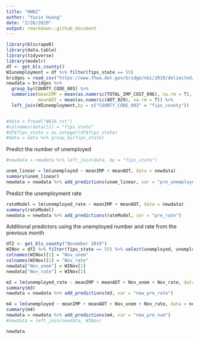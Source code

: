 ```yaml
---
title: "HW02"
author: "Yuxin Huang"
date: "2/26/2020"
output: rmarkdown::github_document
---
```


```r
library(blscrapeR)
library(data.table)
library(tidyverse)
library(modelr)
df <- get_bls_county()
WIunemployment = df %>% filter(fips_state == 55)
bridges = read_csv("https://www.fhwa.dot.gov/bridge/nbi/2018/delimited/WI18.txt")
newdata = bridges %>% 
  group_by(COUNTY_CODE_003) %>% 
  summarise(meanIMP = mean(as.numeric(TOTAL_IMP_COST_096), na.rm = T),
            meanADT = mean(as.numeric(ADT_029), na.rm = T)) %>%
  left_join(WIunemployment,by = c("COUNTY_CODE_003" = "fips_county"))


#data = fread("WA18.txt")
#colnames(data)[1] = "fips_state"
#df$fips_state = as.integer(df$fips_state)
#data = data %>% group_by(fips_state) 
```
Predict the number of unemployed
```r
#newdata = newdata %>% left_join(data, by = "fips_state")

unem_linear = lm(unemployed ~ meanIMP + meanADT, data = newdata)
summary(unem_linear)
newdata = newdata %>% add_predictions(unem_linear, var = "pre_unemployed")
```

Predict the unemployment rate
```r
rateModel = lm(unemployed_rate ~ meanIMP + meanADT, data = newdata)
summary(rateModel)
newdata = newdata %>% add_predictions(rateModel, var = "pre_rate")
```

Additional predictors using the unemployed number and rate from the previous month
```r
df2 <- get_bls_county("November 2019")
WINov = df2 %>% filter(fips_state == 55) %>% select(unemployed, unemployed_rate) 
colnames(WINov)[1] = "Nov_unem"
colnames(WINov)[2] = "Nov_rate"
newdata["Nov_unem"] = WINov[1]
newdata["Nov_rate"] = WINov[2]

m3 = lm(unemployed_rate ~ meanIMP + meanADT + Nov_unem + Nov_rate, data = newdata)
summary(m3)
newdata = newdata %>% add_predictions(m3, var = "new_pre_rate")

m4 = lm(unemployed ~ meanIMP + meanADT + Nov_unem + Nov_rate, data = newdata)
summary(m4)
newdata = newdata %>% add_predictions(m4, var = "new_pre_num")
#newdata = left_join(newdata, WINov)

newdata

```



